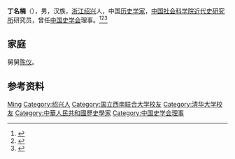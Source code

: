 '''丁名楠'''（{{bd|1917年||1999年|7月29日|}}），男，汉族，[[浙江|浙江]][[绍兴|绍兴]]人，中国[[历史学家|历史学家]]，[[中国社会科学院近代史研究所|中国社会科学院近代史研究所]]研究员，曾任[[中国史学会|中国史学会]]理事。<ref>{{Cite book|title=中国当代文化名人小传|author=伍杰主编; 崔运玺, 王伟华, 周昌喜副主编|publisher=辽宁人民出版社|year=1993|isbn=9787205022938|location=沈阳|pages=}}</ref><ref>{{Cite book|title=中华当代文化名人大辞典|author=张品兴, 殷登祥, 陈有进等主编|publisher=中国广播电视出版社|year=1992|isbn=9787504315137|location=北京|pages=}}</ref><ref>{{Cite book|title=当代中国社会科学手册|author=汝信，易克信主编|publisher=社会科学文献出版社|year=1988|isbn=|location=北京|pages=}}</ref>

== 家庭 ==
舅舅[[陈仪|陈仪]]。

== 参考资料 ==
{{reflist}}

{{Navboxes
| title  = 丁名楠在[[中国史学会|中国史学会]]的职务
| list1  =
{{中国史学会第三届理事会}}
}}

{{Authority control}}
{{DEFAULTSORT:Ding丁}}
[[Category:丁姓|Ming]]
[[Category:绍兴人|Category:绍兴人]]
[[Category:国立西南联合大学校友|Category:国立西南联合大学校友]]
[[Category:清华大学校友|Category:清华大学校友]]
[[Category:中華人民共和國歷史學家|Category:中華人民共和國歷史學家]]
[[Category:中国史学会理事|Category:中国史学会理事]]

{{中国人物小作品}}